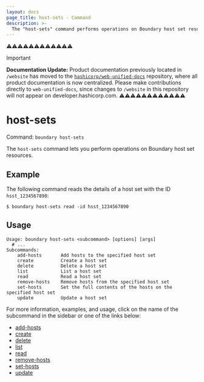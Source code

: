 ```yaml
---
layout: docs
page_title: host-sets - Command
description: >-
  The "host-sets" command performs operations on Boundary host set resources. A host set represents a collection of hosts with the same access control.
---
```


⚠️⚠️⚠️⚠️⚠️⚠️⚠️⚠️⚠️⚠️⚠️⚠️
> [!IMPORTANT]  
> **Documentation Update:** Product documentation previously located in `/website` has moved to the [`hashicorp/web-unified-docs`](https://github.com/hashicorp/web-unified-docs) repository, where all product documentation is now centralized. Please make contributions directly to `web-unified-docs`, since changes to `/website` in this repository will not appear on developer.hashicorp.com.
⚠️⚠️⚠️⚠️⚠️⚠️⚠️⚠️⚠️⚠️⚠️⚠️

# host-sets

Command: `boundary host-sets`

The `host-sets` command lets you perform operations on Boundary host set resources.

## Example

The following command reads the details of a host set with the ID `hsst_1234567890`:

```shell-session
$ boundary host-sets read -id hsst_1234567890
```

## Usage

<CodeBlockConfig hideClipboard>

```shell-session
Usage: boundary host-sets <subcommand> [options] [args]
  # ...
Subcommands:
    add-hosts       Add hosts to the specified host set
    create          Create a host set
    delete          Delete a host set
    list            List a host set
    read            Read a host set
    remove-hosts    Remove hosts from the specified host set
    set-hosts       Set the full contents of the hosts on the specified host set
    update          Update a host set
```

</CodeBlockConfig>

For more information, examples, and usage, click on the name
of the subcommand in the sidebar or one of the links below:

- [add-hosts](/boundary/docs/commands/host-sets/add-hosts)
- [create](/boundary/docs/commands/host-sets/create)
- [delete](/boundary/docs/commands/host-sets/delete)
- [list](/boundary/docs/commands/host-sets/list)
- [read](/boundary/docs/commands/host-sets/read)
- [remove-hosts](/boundary/docs/commands/host-sets/remove-hosts)
- [set-hosts](/boundary/docs/commands/host-sets/set-hosts)
- [update](/boundary/docs/commands/host-sets/update)